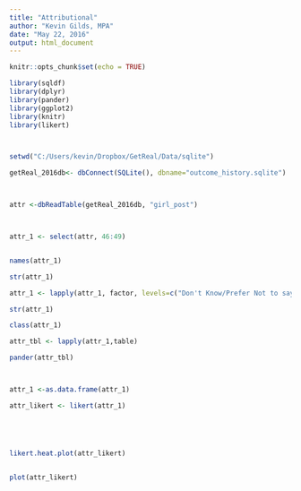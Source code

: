 ```yaml
---
title: "Attributional"
author: "Kevin Gilds, MPA"
date: "May 22, 2016"
output: html_document
---
```


```r
knitr::opts_chunk$set(echo = TRUE)

library(sqldf)
library(dplyr)
library(pander)
library(ggplot2)
library(knitr)
library(likert)



setwd("C:/Users/kevin/Dropbox/GetReal/Data/sqlite")

getReal_2016db<- dbConnect(SQLite(), dbname="outcome_history.sqlite")



attr <-dbReadTable(getReal_2016db, "girl_post")




```


```r

attr_1 <- select(attr, 46:49)


names(attr_1)

str(attr_1)

attr_1 <- lapply(attr_1, factor, levels=c("Don't Know/Prefer Not to say","Strongly Disagree", "Disagree", "Disagree a little","Agree a little", "Agree", "Strongly Agree" ), ordered=TRUE)

str(attr_1)

class(attr_1)

attr_tbl <- lapply(attr_1,table)

pander(attr_tbl)




```





```r

attr_1 <-as.data.frame(attr_1)

attr_likert <- likert(attr_1)





likert.heat.plot(attr_likert)


plot(attr_likert)


```

